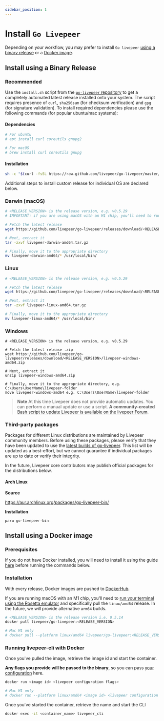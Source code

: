 ```yaml
---
sidebar_position: 1
---
```


# Install `Go Livepeer`

Depending on your workflow, you may prefer to install `Go livepeer`
[using a binary release](/guides/orchestrating/install-go-livepeer#install-using-a-binary-release) or
a [Docker image](/guides/orchestrating/install-go-livepeer#install-using-a-docker-image).

## Install using a Binary Release

### Recommended

Use the `install.sh` script from the [`go-livepeer` repository](https://github.com/livepeer/go-livepeer/blob/master/install.sh) to get a completely
automated latest release installed onto your system. The script
requires presence of `curl`, `sha256sum` (for checksum verification)
and `gpg` (for signature validation). To install required dependencies
please use the following commands (for popular ubuntu/mac systems):

#### Dependencies

```bash
# For ubuntu
# apt install curl coreutils gnupg2

# For macOS
# brew install curl coreutils gnupg
```

#### Installation

```bash
sh -c "$(curl -fsSL https://raw.github.com/livepeer/go-livepeer/master/install.sh)"
```

Additional steps to install custom release for individual OS are declared below.

### Darwin (macOS)

```bash
# <RELEASE_VERSION> is the release version, e.g. v0.5.29
# IMPORTANT: if you are using macOS with an M1 chip, you'll need to run these commands using the Rosetta emulator

# Fetch the latest release
wget https://github.com/livepeer/go-livepeer/releases/download/<RELEASE_VERSION>/livepeer-darwin-amd64.tar.gz

# Next, extract it
tar -zxvf livepeer-darwin-amd64.tar.gz

# Finally, move it to the appropriate directory
mv livepeer-darwin-amd64/* /usr/local/bin/
```

### Linux

```bash
# <RELEASE_VERSION> is the release version, e.g. v0.5.29

# Fetch the latest release
wget https://github.com/livepeer/go-livepeer/releases/download/<RELEASE_VERSION>/livepeer-linux-amd64.tar.gz

# Next, extract it
tar -zxvf livepeer-linux-amd64.tar.gz

# Finally, move it to the appropriate directory
mv livepeer-linux-amd64/* /usr/local/bin/
```

### Windows

```shell
# <RELEASE_VERSION> is the release version, e.g. v0.5.29

# Fetch the latest release .zip
wget https://github.com/livepeer/go-livepeer/releases/download/<RELEASE_VERSION>/livepeer-windows-amd64.zip

# Next, extract it
unzip livepeer-windows-amd64.zip

# Finally, move it to the appropriate directory, e.g. C:\Users\UserName\livepeer-folder
move livepeer-windows-amd64 e.g. C:\Users\UserName\livepeer-folder
```

> **Note** At this time Livepeer does not provide automatic
> updates. You can perform a manual update or use a script. **A
> community-created** [Bash script to update Livepeer is available on
> the livepeer
> Forum](https://forum.livepeer.org/t/bash-script-to-update-livepeer/1513).

### Third-party packages

Packages for different Linux distributions are maintained by Livepeer
community members. Before using these packages, please verify that
they have been updated to use the [latest builds of
go-livepeer](https://github.com/livepeer/go-livepeer/releases). This
list will be updated as a best-effort, but we cannot guarantee if
individual packages are up to date or verify their integrity.

In the future, Livepeer core contributors may publish official
packages for the distributions below.

#### Arch Linux

**Source**

https://aur.archlinux.org/packages/go-livepeer-bin/

**Installation**

```
paru go-livepeer-bin
```

## Install using a Docker image

### Prerequisites

If you do not have Docker installed, you will need to install it using the guide
[here](https://docs.docker.com/get-docker/) before running the commands below.

### Installation

With every release, Docker images are pushed to
[DockerHub](https://hub.docker.com/r/livepeer/go-livepeer).

If you are running macOS with an M1 chip, you'll need to [run your terminal using the Rosetta emulator](https://apple.stackexchange.com/a/428769) and specifically pull the `linux/amd64` release. In the future, we will provide alternative `arm64` builds.

```bash
# <RELEASE_VERSION> is the release version i.e. 0.5.14
docker pull livepeer/go-livepeer:<RELEASE_VERSION>

# Mac M1 only
# docker pull --platform linux/amd64 livepeer/go-livepeer:<RELEASE_VERSION>
```

### Running livepeer-cli with Docker

Once you've pulled the image, retrieve the image id and start the container.

**Any flags you provide will be passed to the binary**, so you can pass [your configuration](/installation/configuring-livepeer) here.

```bash
docker run <image id> <livepeer configuration flags>

# Mac M1 only
# docker run --platform linux/amd64 <image id> <livepeer configuration flags>
```

Once you've started the container, retrieve the name and start the CLI

```bash
docker exec -it <container_name> livepeer_cli
```
